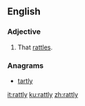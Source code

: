 ==English==

===Adjective===
{{en-adj|er}}
# That [[rattle]]s.

===Anagrams===
* [[tartly#English|tartly]]

[[it:rattly]]
[[ku:rattly]]
[[zh:rattly]]